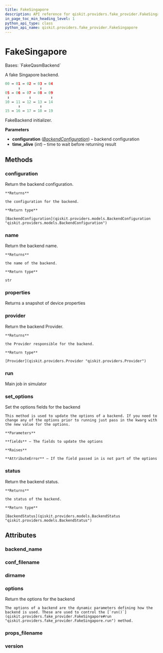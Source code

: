 ```yaml
---
title: FakeSingapore
description: API reference for qiskit.providers.fake_provider.FakeSingapore
in_page_toc_min_heading_level: 1
python_api_type: class
python_api_name: qiskit.providers.fake_provider.FakeSingapore
---
```


# FakeSingapore

<Class id="qiskit.providers.fake_provider.FakeSingapore" isDedicatedPage={true} github="https://github.com/qiskit/qiskit/tree/stable/0.24/qiskit/providers/fake_provider/backends/singapore/fake_singapore.py" signature="FakeSingapore">
  Bases: `FakeQasmBackend`

  A fake Singapore backend.

  ```python
  00 ↔ 01 ↔ 02 ↔ 03 ↔ 04
        ↕         ↕
  05 ↔ 06 ↔ 07 ↔ 08 ↔ 09
   ↕         ↕         ↕
  10 ↔ 11 ↔ 12 ↔ 13 ↔ 14
        ↕         ↕
  15 ↔ 16 ↔ 17 ↔ 18 ↔ 19
  ```

  FakeBackend initializer.

  **Parameters**

  *   **configuration** ([*BackendConfiguration*](qiskit.providers.models.BackendConfiguration "qiskit.providers.models.BackendConfiguration")) – backend configuration
  *   **time\_alive** (*int*) – time to wait before returning result

  ## Methods

  <span id="qiskit-providers-fake-provider-fakesingapore-configuration" />

  ### configuration

  <Function id="qiskit.providers.fake_provider.FakeSingapore.configuration" signature="FakeSingapore.configuration()">
    Return the backend configuration.

    **Returns**

    the configuration for the backend.

    **Return type**

    [BackendConfiguration](qiskit.providers.models.BackendConfiguration "qiskit.providers.models.BackendConfiguration")
  </Function>

  <span id="qiskit-providers-fake-provider-fakesingapore-name" />

  ### name

  <Function id="qiskit.providers.fake_provider.FakeSingapore.name" signature="FakeSingapore.name()">
    Return the backend name.

    **Returns**

    the name of the backend.

    **Return type**

    str
  </Function>

  <span id="qiskit-providers-fake-provider-fakesingapore-properties" />

  ### properties

  <Function id="qiskit.providers.fake_provider.FakeSingapore.properties" signature="FakeSingapore.properties()">
    Returns a snapshot of device properties
  </Function>

  <span id="qiskit-providers-fake-provider-fakesingapore-provider" />

  ### provider

  <Function id="qiskit.providers.fake_provider.FakeSingapore.provider" signature="FakeSingapore.provider()">
    Return the backend Provider.

    **Returns**

    the Provider responsible for the backend.

    **Return type**

    [Provider](qiskit.providers.Provider "qiskit.providers.Provider")
  </Function>

  <span id="qiskit-providers-fake-provider-fakesingapore-run" />

  ### run

  <Function id="qiskit.providers.fake_provider.FakeSingapore.run" signature="FakeSingapore.run(run_input, **kwargs)">
    Main job in simulator
  </Function>

  <span id="qiskit-providers-fake-provider-fakesingapore-set-options" />

  ### set\_options

  <Function id="qiskit.providers.fake_provider.FakeSingapore.set_options" signature="FakeSingapore.set_options(**fields)">
    Set the options fields for the backend

    This method is used to update the options of a backend. If you need to change any of the options prior to running just pass in the kwarg with the new value for the options.

    **Parameters**

    **fields** – The fields to update the options

    **Raises**

    **AttributeError** – If the field passed in is not part of the options
  </Function>

  <span id="qiskit-providers-fake-provider-fakesingapore-status" />

  ### status

  <Function id="qiskit.providers.fake_provider.FakeSingapore.status" signature="FakeSingapore.status()">
    Return the backend status.

    **Returns**

    the status of the backend.

    **Return type**

    [BackendStatus](qiskit.providers.models.BackendStatus "qiskit.providers.models.BackendStatus")
  </Function>

  ## Attributes

  ### backend\_name

  <Attribute id="qiskit.providers.fake_provider.FakeSingapore.backend_name" attributeValue="'fake_singapore'" />

  ### conf\_filename

  <Attribute id="qiskit.providers.fake_provider.FakeSingapore.conf_filename" attributeValue="'conf_singapore.json'" />

  ### dirname

  <Attribute id="qiskit.providers.fake_provider.FakeSingapore.dirname" attributeValue="'/home/computertreker/git/qiskit/qiskit/.tox/docs/lib/python3.8/site-packages/qiskit/providers/fake_provider/backends/singapore'" />

  ### options

  <Attribute id="qiskit.providers.fake_provider.FakeSingapore.options">
    Return the options for the backend

    The options of a backend are the dynamic parameters defining how the backend is used. These are used to control the [`run()`](qiskit.providers.fake_provider.FakeSingapore#run "qiskit.providers.fake_provider.FakeSingapore.run") method.
  </Attribute>

  ### props\_filename

  <Attribute id="qiskit.providers.fake_provider.FakeSingapore.props_filename" attributeValue="'props_singapore.json'" />

  ### version

  <Attribute id="qiskit.providers.fake_provider.FakeSingapore.version" attributeValue="1" />
</Class>

